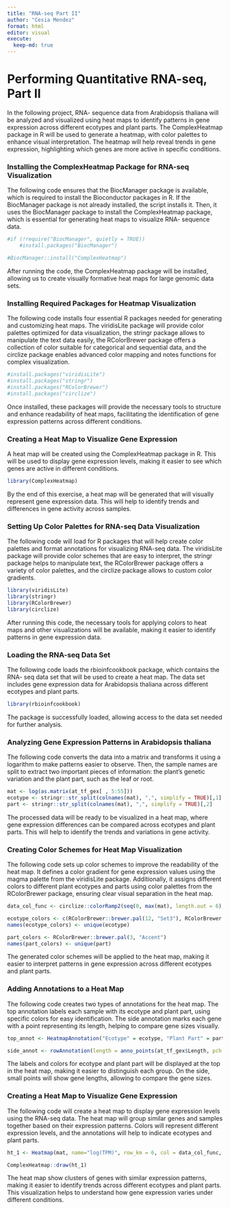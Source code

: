 ```yaml
---
title: "RNA-seq Part II"
author: "Cesia Mendez"
format: html
editor: visual
execute:
  keep-md: true
---
```


# **Performing Quantitative RNA-seq, Part II**

In the following project, RNA- sequence data from Arabidopsis thaliana will be analyzed and visualized using heat maps to identify patterns in gene expression across different ecotypes and plant parts. The ComplexHeatmap package in R will be used to generate a heatmap, with color palettes to enhance visual interpretation. The heatmap will help reveal trends in gene expression, highlighting which genes are more active in specific conditions.

### Installing the ComplexHeatmap Package for RNA-seq Visualization

The following code ensures that the BiocManager package is available, which is required to install the Bioconductor packages in R. If the BiocManager package is not already installed, the script installs it. Then, it uses the BiocManager package to install the ComplexHeatmap package, which is essential for generating heat maps to visualize RNA- sequence data.

```r
#if (!require("BiocManager", quietly = TRUE))
    #install.packages("BiocManager")

#BiocManager::install("ComplexHeatmap")
```

After running the code, the ComplexHeatmap package will be installed, allowing us to create visually formative heat maps for large genomic data sets.

### Installing Required Packages for Heatmap Visualization 

The following code installs four essential R packages needed for generating and customizing heat maps. The viridisLite package will provide color palettes optimized for data visualization, the stringr package allows to manipulate the text data easily, the RColorBrewer package offers a collection of color suitable for categorical and sequential data, and the circlize package enables advanced color mapping and notes functions for complex visualization.

```r
#install.packages("viridisLite")
#install.packages("stringr")
#install.packages("RColorBrewer")
#install.packages("circlize")

```

Once installed, these packages will provide the necessary tools to structure and enhance readability of heat maps, facilitating the identification of gene expression patterns across different conditions.

### Creating a Heat Map to Visualize Gene Expression

A heat map will be created using the ComplexHeatmap package in R. This will be used to display gene expression levels, making it easier to see which genes are active in different conditions.

```r
library(ComplexHeatmap)
```

By the end of this exercise, a heat map will be generated that will visually represent gene expression data. This will help to identify trends and differences in gene activity across samples.

### Setting Up Color Palettes for RNA-seq Data Visualization

The following code will load for R packages that will help create color palettes and format annotations for visualizing RNA-seq data. The viridisLite package will provide color schemes that are easy to interpret, the stringr package helps to manipulate text, the RColorBrewer package offers a variety of color palettes, and the circlize package allows to custom color gradients.

```r
library(viridisLite)
library(stringr)
library(RColorBrewer)
library(circlize)
```

After running this code, the necessary tools for applying colors to heat maps and other visualizations will be available, making it easier to identify patterns in gene expression data.

### Loading the RNA-seq Data Set

The following code loads the rbioinfcookbook package, which contains the RNA- seq data set that will be used to create a heat map. The data set includes gene expression data for Arabidopsis thaliana across different ecotypes and plant parts.

```r
library(rbioinfcookbook)
```

The package is successfully loaded, allowing access to the data set needed for further analysis.

### Analyzing Gene Expression Patterns in Arabidopsis thaliana 

The following code converts the data into a matrix and transforms it using a logarithm to make patterns easier to observe. Then, the sample names are split to extract two important pieces of information: the plant's genetic variation and the plant part, such as the leaf or root.

```r
mat <- log(as.matrix(at_tf_gex[ , 5:55]))
ecotype <- stringr::str_split(colnames(mat), ",", simplify = TRUE)[,1]
part <- stringr::str_split(colnames(mat), ",", simplify = TRUE)[,2]
```

The processed data will be ready to be visualized in a heat map, where gene expression differences can be compared across ecotypes and plant parts. This will help to identify the trends and variations in gene activity.

### Creating Color Schemes for Heat Map Visualization

The following code sets up color schemes to improve the readability of the heat map. It defines a color gradient for gene expression values using the magma palette from the viridisLite package. Additionally, it assigns different colors to different plant ecotypes and parts using color palettes from the RColorBrewer package, ensuring clear visual separation in the heat map.

```r
data_col_func <- circlize::colorRamp2(seq(0, max(mat), length.out = 6), viridisLite::magma(6))

ecotype_colors <- c(RColorBrewer::brewer.pal(12, "Set3"), RColorBrewer::brewer.pal(5, "Set1"))
names(ecotype_colors) <- unique(ecotype)

part_colors <- RColorBrewer::brewer.pal(3, "Accent")
names(part_colors) <- unique(part)
```

The generated color schemes will be applied to the heat map, making it easier to interpret patterns in gene expression across different ecotypes and plant parts.

### Adding Annotations to a Heat Map

The following code creates two types of annotations for the heat map. The top annotation labels each sample with its ecotype and plant part, using specific colors for easy identification. The side annotation marks each gene with a point representing its length, helping to compare gene sizes visually.

```r
top_annot <- HeatmapAnnotation("Ecotype" = ecotype, "Plant Part" = part, col = list("Ecotype" = ecotype_colors, "Plant Part" = part_colors), annotation_name_side = "left")

side_annot <- rowAnnotation(length = anno_points(at_tf_gex$Length, pch = 16, size = unit(1, "mm"), axis_param = list(at = seq(1, max(at_tf_gex$Length), length.out = 4)),))
```

The labels and colors for ecotype and plant part will be displayed at the top in the heat map, making it easier to distinguish each group. On the side, small points will show gene lengths, allowing to compare the gene sizes.

### Creating a Heat Map to Visualize Gene Expression 

The following code will create a heat map to display gene expression levels using the RNA-seq data. The heat map will group similar genes and samples together based on their expression patterns. Colors will represent different expression levels, and the annotations will help to indicate ecotypes and plant parts.

```r
ht_1 <- Heatmap(mat, name="log(TPM)", row_km = 6, col = data_col_func, top_annotation = top_annot, right_annotation = side_annot, cluster_columns = TRUE, column_split = ecotype, show_column_names = FALSE, column_title = " ")

ComplexHeatmap::draw(ht_1)
```

The heat map show clusters of genes with similar expression patterns, making it easier to identify trends across different ecotypes and plant parts. This visualization helps to understand how gene expression varies under different conditions.
